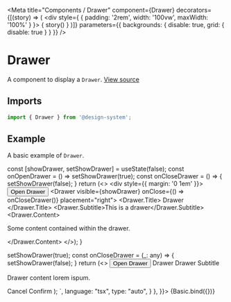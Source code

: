 
<Meta
  title="Components / Drawer"
  component={Drawer}
  decorators={[(story) => (
    <div style={ { padding: '2rem', width: '100vw', maxWidth: '100%' } }>
      { story() }
    </div>
  )]}
  parameters={{ backgrounds: { disable: true, grid: { disable: true } } }}
/>

# Drawer

A component to display a `Drawer`.
[View source](https://github.com/actarian/design-system/tree/main/src/ui/components/drawer)

## Imports

```js
import { Drawer } from '@design-system';
```

<!--
## Props

<ArgsTable of={DrawerProps} />
-->

## Example

A basic example of `Drawer`.

  const [showDrawer, setShowDrawer] = useState(false);
  const onOpenDrawer = () => setShowDrawer(true);
  const onCloseDrawer = () => {
    setShowDrawer(false);
  }
  return (<>
    <div style={{ margin: '0 1em' }}>
      <Button variant="default" marginBottom="1rem" onClick={onOpenDrawer}>Open Drawer</Button>
      <Drawer visible={showDrawer} onClose={() => onCloseDrawer()} placement="right">
        <Drawer.Title>
          <Text size="8" fontWeight="700">Drawer</Text>
        </Drawer.Title>
        <Drawer.Subtitle>This is a drawer</Drawer.Subtitle>
        <Drawer.Content>
          <p>Some content contained within the drawer.</p>
        </Drawer.Content>
      </Drawer>
    </div>
  </>);
}

<Canvas>
  <Story name="basic" args={{ type: 'default' }} parameters={{
    docs: {
      source: {
        code: `
  const [showDrawer, setShowDrawer] = useState(false);
  const onOpenDrawer = () => setShowDrawer(true);
  const onCloseDrawer = (_: any) => {
    setShowDrawer(false);
  }
  return (<>
      <Button variant="default" marginBottom="1rem" onClick={onOpenDrawer}>Open Drawer</Button>
      <Drawer width="30rem" visible={showDrawer} onClose={onCloseDrawer}>
        <Drawer.Title>
          <Text size="8" fontWeight="700">Drawer</Text>
        </Drawer.Title>
        <Drawer.Subtitle>Drawer Subtitle</Drawer.Subtitle>
        <Drawer.Content>
          <p>Drawer content lorem ispum.</p>
        </Drawer.Content>
        <Drawer.Button passive onClick={onCloseDrawer}>Cancel</Drawer.Button>
        <Drawer.Button>Confirm</Drawer.Button>
      </Drawer>
  </>);
        `,
        language: "tsx",
        type: "auto",
      }
    },
  }}>
    {Basic.bind({})}
  </Story>
</Canvas>
